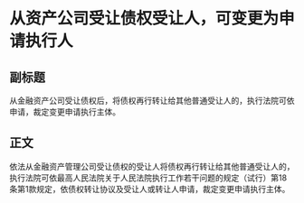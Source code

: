 # 从资产公司受让债权受让人，可变更为申请执行人
## 副标题
从金融资产公司受让债权后，将债权再行转让给其他普通受让人的，执行法院可依申请，裁定变更申请执行主体。
## 正文
依法从金融资产管理公司受让债权的受让人将债权再行转让给其他普通受让人的，执行法院可依最高人民法院关于人民法院执行工作若干问题的规定（试行）第18条第1款规定，依债权转让协议及受让人或转让人申请，裁定变更申请执行主体。